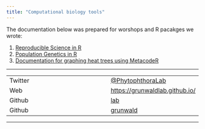 ```yaml
---
title: "Computational biology tools"
---
```


The documentation below was prepared for worshops and R pacakges we wrote:

1. [Reproducible Science in R](http://grunwaldlab.github.io/Reproducible-science-in-R/)
1. [Population Genetics in R](http://grunwaldlab.github.io/Population_Genetics_in_R/)
1. [Documentation for graphing heat trees using MetacodeR](https://grunwaldlab.github.io/metacoder_documentation/)

---

|             | |
| ----------- | ----
| Twitter     | [\@PhytophthoraLab](https://twitter.com/phytophthoralab)
| Web         | [https://grunwaldlab.github.io/](https://grunwaldlab.github.io/)
| Github      | [lab](https://github.com/grunwaldlab)
| Github      | [grunwald](https://github.com/grunwald)

---
